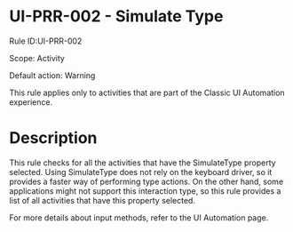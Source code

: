 ﻿# UI-PRR-002 - Simulate Type

Rule ID:UI-PRR-002

Scope: Activity

Default action: Warning

This rule applies only to activities that are part of the Classic UI Automation
            experience.

# Description

This rule checks for all the activities that have the SimulateType property selected. Using SimulateType does not rely on the keyboard driver, so it provides a faster way of performing type actions. On the other hand, some applications might not support this interaction type, so this rule provides a list of all activities that have this property selected.

For more details about input methods, refer to the UI Automation page.
